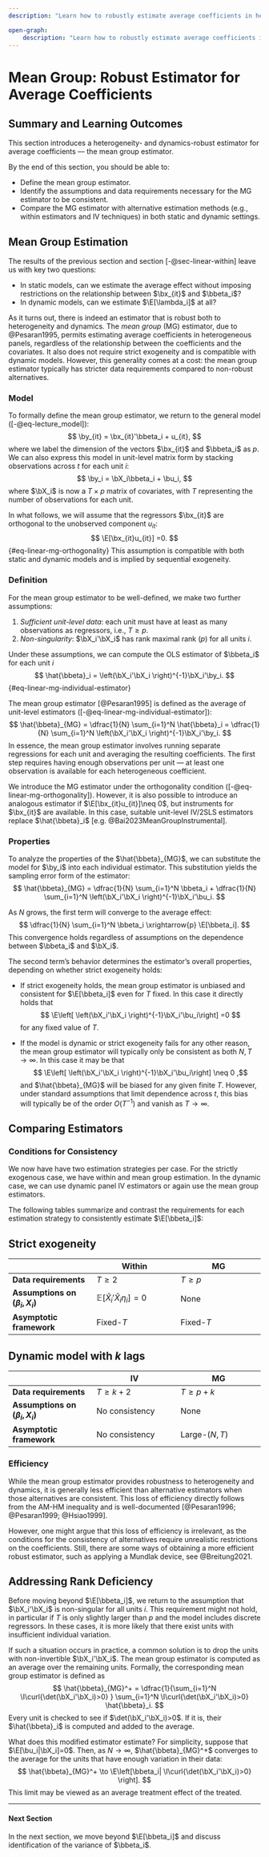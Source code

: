 ```yaml
--- 
description: "Learn how to robustly estimate average coefficients in heterogeneous panel data with the mean group estimator. No fixed effects necessary. (Lecture Notes)"

open-graph:
    description: "Learn how to robustly estimate average coefficients in heterogeneous panel data with the mean group estimator. No fixed effects necessary. (Lecture Notes)"
---
```


# Mean Group: Robust Estimator for Average Coefficients {#sec-linear-mean-group}

::: {.callout-note appearance="simple" icon=false}

## Summary and Learning Outcomes

This section introduces a heterogeneity- and dynamics-robust estimator for average coefficients — the mean group estimator.

By the end of this section, you should be able to:

- Define the mean group estimator.
- Identify the assumptions and data requirements necessary for the MG estimator to be consistent.
- Compare the MG estimator with alternative estimation methods (e.g., within estimators and IV techniques) in both static and dynamic settings.
:::

## Mean Group Estimation

The results of the previous section and section [-@sec-linear-within] leave us with key two questions: 

-  In static models, can we estimate the average effect without imposing restrictions on the relationship between $\bx_{it}$ and $\bbeta_i$?
-  In dynamic models, can we estimate $\E[\lambda_i]$ at all?
  
As it turns out, there is indeed an estimator that is robust both to heterogeneity and dynamics. The *mean group* (MG) estimator, due to @Pesaran1995, permits estimating average coefficients in heterogeneous panels, regardless of the relationship between the coefficients and the covariates. It also does not require strict exogeneity and is compatible with dynamic models. However, this generality comes at a cost: the mean group estimator typically has stricter data requirements compared to non-robust alternatives.


### Model

To formally define the mean group estimator, we return to the general model ([-@eq-lecture_model]): 
$$
	\by_{it} = \bx_{it}'\bbeta_i + u_{it},
$$ 
where we label the dimension of the vectors $\bx_{it}$ and $\bbeta_i$ as $p$. We can also express this model in unit-level matrix form by stacking observations across $t$ for each unit $i$:
$$
\by_i = \bX_i\bbeta_i + \bu_i,
$$
where $\bX_i$ is now a $T\times p$ matrix of covariates, with $T$ representing the number of observations for each unit.

In what follows, we will assume that the regressors $\bx_{it}$ are orthogonal to the unobserved component $u_{it}$:
$$
\E[\bx_{it}u_{it}] =0.
$$ {#eq-linear-mg-orthogonality}
This assumption is compatible with both static and dynamic models and is implied by sequential exogeneity.

### Definition

For the mean group estimator to be well-defined, we make two further assumptions:

1. *Sufficient unit-level data*: each unit must have at least as many observations as regressors, i.e., $T\geq p$. 
2. *Non-singularity*: $\bX_i'\bX_i$ has rank maximal rank ($p$) for all units $i$. 

Under these assumptions, we can compute the OLS estimator of $\bbeta_i$ for each unit $i$
$$
	\hat{\bbeta}_i = \left(\bX_i'\bX_i \right)^{-1}\bX_i'\by_i.
$$ {#eq-linear-mg-individual-estimator} 
 
The mean group estimator [@Pesaran1995] is defined as the average of unit-level estimators ([-@eq-linear-mg-individual-estimator]):
$$
	\hat{\bbeta}_{MG} = \dfrac{1}{N} \sum_{i=1}^N \hat{\bbeta}_i =  \dfrac{1}{N} \sum_{i=1}^N \left(\bX_i'\bX_i \right)^{-1}\bX_i'\by_i.
$$
In essence, the mean group estimator involves running separate regressions for each unit and averaging the resulting coefficients. The first step requires having enough observations per unit — at least one observation is available for each heterogeneous coefficient.


::: {.callout-note appearance="simple" icon=false}
We introduce the MG estimator under the orthogonality condition ([-@eq-linear-mg-orthogonality]). However, it is also possible to introduce an analogous estimator if $\E[\bx_{it}u_{it}]\neq 0$, but instruments for $\bx_{it}$ are available. In this case, suitable unit-level IV/2SLS estimators replace $\hat{\bbeta}_i$ [e.g. @Bai2023MeanGroupInstrumental].
:::
 


### Properties 

To analyze the properties of the $\hat{\bbeta}_{MG}$, we can substitute the model for $\by_i$ into each individual estimator. This substitution yields the sampling error form of the estimator:
$$
	\hat{\bbeta}_{MG}  = \dfrac{1}{N} \sum_{i=1}^N \bbeta_i	   + \dfrac{1}{N} \sum_{i=1}^N \left(\bX_i'\bX_i \right)^{-1}\bX_i'\bu_i.
$$

As $N$ grows, the first term will converge to the average effect:
$$
\dfrac{1}{N} \sum_{i=1}^N \bbeta_i	 \xrightarrow{p} \E[\bbeta_i].
$$
This convergence holds regardless of assumptions on the dependence between $\bbeta_i$ and $\bX_i$. 

The second term's behavior determines the estimator's overall properties, depending on whether strict exogeneity holds:  

- If strict exogeneity holds,  the mean group estimator is unbiased and consistent for $\E[\bbeta_i]$ even for $T$ fixed. In this case it directly holds that $$ \E\left[ \left(\bX_i'\bX_i \right)^{-1}\bX_i'\bu_i\right] =0 $$ for any fixed value of $T$.  
  
- If the model is dynamic or strict exogeneity fails for any other reason, the mean group estimator will typically only be consistent as both $N, T\to\infty$. In this case it may be that $$ \E\left[ \left(\bX_i'\bX_i \right)^{-1}\bX_i'\bu_i\right] \neq 0 ,$$ and $\hat{\bbeta}_{MG}$ will be biased for any given finite $T$. However, under standard assumptions that limit dependence across $t$, this bias will typically be of the order $O(T^{-1})$ and vanish as $T\to\infty$.

 


## Comparing Estimators

### Conditions for Consistency

We now have have two estimation strategies per case. For the strictly exogenous case, we have within and mean group estimation. In the dynamic case, we can use dynamic panel IV estimators or again use the mean group estimators. 

The following tables summarize and contrast the requirements for each estimation strategy to consistently estimate $\E[\bbeta_i]$:

::: {.panel-tabset}

## Strict exogeneity

  
|                              | Within           | MG                  |
|----------|----------|----------|
| **Data requirements**        | $T \geq 2$  | $T \geq p$      |
| **Assumptions on $(\beta_i, X_i)$** | $\mathbb{E}[\tilde{X}_i'\tilde{X}_i\eta_i]=0$ | None               |
| **Asymptotic framework**     | Fixed-$T$  | Fixed-$T$       | 


## Dynamic model with $k$ lags
  
|                              | IV                         | MG                  |
|----------|----------|----------|
| **Data requirements**        | $T \geq k+2$           | $T \geq p+k$    |
| **Assumptions on $(\beta_i, X_i)$** | No consistency               | None               |
| **Asymptotic framework**     | No consistency             | Large-$(N, T)$  | 
:::
 

### Efficiency 

While the mean group estimator provides robustness to heterogeneity and dynamics, it is generally less efficient than alternative estimators when those alternatives are consistent. This loss of efficiency directly follows from the AM-HM inequality and is well-documented  [@Pesaran1996; @Pesaran1999; @Hsiao1999]. 

However, one might argue that this loss of efficiency is irrelevant, as the conditions for the consistency of alternatives require unrealistic restrictions on the coefficients. Still, there are some ways of obtaining a more efficient robust estimator, such as applying a Mundlak device, see @Breitung2021.


## Addressing Rank Deficiency


Before moving beyond $\E[\bbeta_i]$, we return to the assumption that $\bX_i'\bX_i$ is non-singular for all units $i$. This requirement  might not hold, in particular if $T$ is only slightly larger than $p$  and the model includes discrete regressors. In these cases, it is more likely that there exist units with insufficient individual variation. 

 
If such a situation occurs in practice, a common solution is to drop the units with non-invertible $\bX_i'\bX_i$. The mean group estimator is computed as an average over the remaining units.  Formally, the corresponding mean group estimator is defined as 
$$
	\hat{\bbeta}_{MG}^+  = \dfrac{1}{\sum_{i=1}^N \I\curl{\det(\bX_i'\bX_i)>0} } \sum_{i=1}^N \I\curl{\det(\bX_i'\bX_i)>0} \hat{\bbeta}_i.
$$
Every unit is checked to see if $\det(\bX_i'\bX_i)>0$. If it is, their $\hat{\bbeta}_i$  is computed and added to the average.

What does this modified estimator estimate? For simplicity, suppose that $\E[\bu_i|\bX_i]=0$. Then, as $N\to\infty$,  $\hat{\bbeta}_{MG}^+$ converges to the average for the units that have enough variation in their data:
$$
	\hat{\bbeta}_{MG}^+ \to \E\left[\bbeta_i| \I\curl{\det(\bX_i'\bX_i)>0}  \right].
$$
This limit may be viewed as an average treatment effect of the treated.  

---

#### Next Section {.unnumbered}

In the next section, we move beyond $\E[\bbeta_i]$ and discuss identification of the variance of $\bbeta_i$.